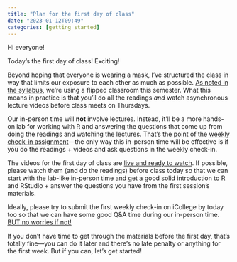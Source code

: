 ```yaml
---
title: "Plan for the first day of class"
date: "2023-01-12T09:49"
categories: [getting started]
---
```


Hi everyone!

Today’s the first day of class! Exciting!

Beyond hoping that everyone is wearing a mask, I've structured the class in way that limits our exposure to each other as much as possible. [As noted in the syllabus](https://evalsp23.classes.andrewheiss.com/syllabus.html#course-structure), we're using a flipped classroom this semester. What this means in practice is that you'll do all the readings *and* watch asynchronous lecture videos before class meets on Thursdays. 

Our in-person time will **not** involve lectures. Instead, it'll be a more hands-on lab for working with R and answering the questions that come up from doing the readings and watching the lectures. That's the point of the [weekly check-in assignment](https://evalsp23.classes.andrewheiss.com/assignment/weekly-check-in.html)—the only way this in-person time will be effective is if you do the readings + videos and ask questions in the weekly check-in.

The videos for the first day of class are [live and ready to watch](https://evalsp23.classes.andrewheiss.com/content/01-content.html). If possible, please watch them (and do the readings) before class today so that we can start with the lab-like in-person time and get a good solid introduction to R and RStudio + answer the questions you have from the first session's materials.

Ideally, please try to submit the first weekly check-in on iCollege by today too so that we can have some good Q&A time during our in-person time. [BUT no worries if not!](https://www.huffingtonpost.co.uk/entry/no-worries-if-not-psychology_uk_60fff90be4b0d017f838bf1a)

If you don't have time to get through the materials before the first day, that's totally fine—you can do it later and there's no late penalty or anything for the first week. But if you can, let's get started!
